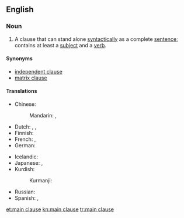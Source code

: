 ==English==

===Noun===
{{en-noun|sg=[[main]] [[clause]]}}

# {{grammar}} A clause that can stand alone [[syntactically]] as a complete [[sentence]]; contains at least a [[subject]] and a [[verb]].

====Synonyms====
* [[independent clause]]
* [[matrix clause]]

====Translations====
{{trans-top|grammar: clause that can stand alone syntactically}}
* Chinese:
*: Mandarin: {{t|zh|主要小句|tr=zhǔyào xiǎojù|sc=Hani}}, {{t|zh|主句|tr=zhǔjù|sc=Hani}}
* Dutch: {{t-|nl|hoofdzin|m}}, {{t-|nl|bevestigende zin|m}}, {{t-|nl|enkelvoudige zin|m}}
* Finnish: {{t-|fi|päälause}}
* French: {{t-|fr|phrase affirmative|f}}, {{t-|fr|proposition simple|f}}
* German: {{t+|de|Hauptsatz|m}}
{{trans-mid}}
* Icelandic: {{t+|is|aðalsetning|f}}
* Japanese: {{t+|ja|主文|tr=しゅぶん, jūbun|sc=Jpan}}, {{t-|ja|主節|tr=しゅせつ, shusetsu|sc=Jpan}}
* Kurdish:
*: Kurmanji: {{t|kmr|hevoka sereke|f}}
* Russian: {{t-|ru|главное предложение|n|tr=glávnoje predložénije|sc=Cyrl}}
* Spanish: {{t-|es|oración afirmativa|f}}, {{t-|es|oración simple|f}}
{{trans-bottom}}

[[et:main clause]]
[[kn:main clause]]
[[tr:main clause]]
